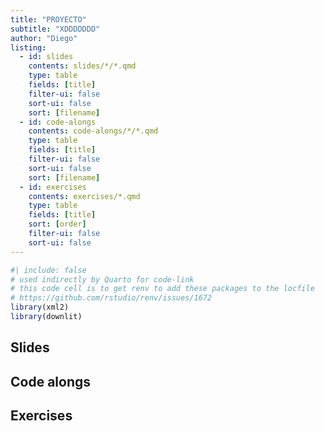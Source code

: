 ```yaml
---
title: "PROYECTO"
subtitle: "XDDDDDDD"
author: "Diego"
listing:
  - id: slides
    contents: slides/*/*.qmd
    type: table
    fields: [title]
    filter-ui: false
    sort-ui: false
    sort: [filename]
  - id: code-alongs
    contents: code-alongs/*/*.qmd
    type: table
    fields: [title]
    filter-ui: false
    sort-ui: false
    sort: [filename]
  - id: exercises
    contents: exercises/*.qmd
    type: table
    fields: [title]
    sort: [order]
    filter-ui: false
    sort-ui: false
---
```


```r
#| include: false
# used indirectly by Quarto for code-link
# this code cell is to get renv to add these packages to the locfile
# https://github.com/rstudio/renv/issues/1672
library(xml2)
library(downlit)
```

## Slides

::: {#slides}
:::

## Code alongs

::: {#code-alongs}
:::

## Exercises

::: {#exercises}
:::
